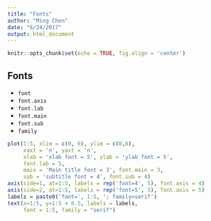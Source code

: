 ```yaml
---
title: "Fonts"
author: "Ming Chen"
date: "6/24/2017"
output: html_document
---
```


```r
knitr::opts_chunk$set(echo = TRUE, fig.align = 'center')
```

## Fonts

* `font`
* `font.axis`
* `font.lab`
* `font.main`
* `font.sub`
* `family`

```r
plot(1:5, xlim = c(0, 6), ylim = c(0,6), 
     xaxt = 'n', yaxt = 'n',
     xlab = 'xlab font = 5', ylab = 'ylab font = 5',
     font.lab = 5,
     main = 'Main title font = 3', font.main = 3,
     sub = 'subtitle font = 4', font.sub = 4)
axis(side=1, at=1:5, labels = rep('font=4', 5), font.axis = 4)
axis(side=2, at=1:5, labels = rep('font=5', 5), font.axis = 5)
labels = paste0('font=', 1:5, '; family=serif')
text(x=1:5, y=1:5 + 0.5, labels = labels, 
     font = 1:5, family = "serif")
```


